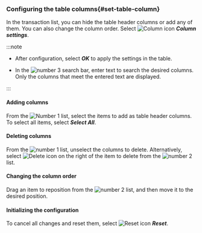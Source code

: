 ### Configuring the table columns{#set-table-column}

In the transaction list, you can hide the table header columns or add any of them. You can also change the column order. Select ![Column icon](/img/ico-column.svg) **_Column settings_**.

<ImgLang img="analysis-tx-main-column.png" desc="Column Setting" />

:::note

-   After configuration, select **_OK_** to apply the settings in the table.

-   In the ![number 3](/img/number-03.png) search bar, enter text to search the desired columns. Only the columns that meet the entered text are displayed.

:::

#### Adding columns

From the ![Number 1](/img/number-01.png) list, select the items to add as table header columns. To select all items, select **_Select All_**.

#### Deleting columns

From the ![number 1](/img/number-01.png) list, unselect the columns to delete. Alternatively, select ![Delete icon](/img/ico-remove-white.svg) on the right of the item to delete from the ![number 2](/img/number-02.png) list.

#### Changing the column order

Drag an item to reposition from the ![number 2](/img/number-02.png) list, and then move it to the desired position. 

#### Initializing the configuration

To cancel all changes and reset them, select ![Reset icon](/img/ico-reset.svg) **_Reset_**.
